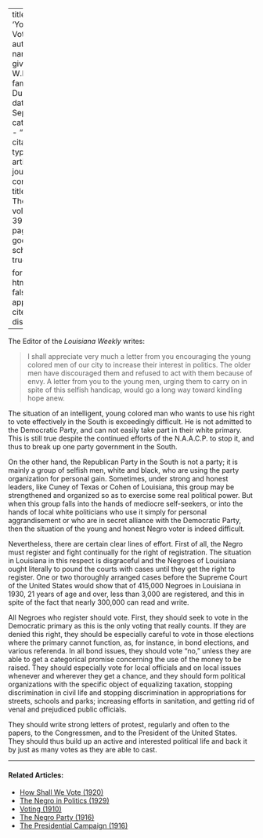
---
title: 'Young Voters'
author:
  - name:
      given: W.E.B.
      family: Du Bois
date: Sep. 1932
categories: 
  - ""
citation: 
  type: article-journal
  container-title: The Crisis
  volume: 39
  issue: 9
  page: 298
google-scholar: true

format:
  html:
    toc: false
    appendix-cite-as: display
---


The Editor of the *Louisiana Weekly* writes:

> I shall appreciate very much a letter from you encouraging the young colored men of our city to increase their interest in politics. The older men have discouraged them and refused to act with them because of envy. A letter from you to the young men, urging them to carry on in spite of this selfish handicap, would go a long way toward kindling hope anew.

 The situation of an intelligent, young colored man who wants to use his right to vote effectively in the South is exceedingly difficult. He is not admitted to the Democratic Party, and can not easily take part in their white primary. This is still true despite the continued efforts of the N.A.A.C.P. to stop it, and thus to break up one party government in the South.

On the other hand, the Republican Party in the South is not a party; it is mainly a group of selfish men, white and black, who are using the party organization for personal gain. Sometimes, under strong and honest leaders, like Cuney of Texas or Cohen of Louisiana, this group may be strengthened and organized so as to exercise some real political power. But when this group falls into the hands of mediocre self-seekers, or into the hands of local white politicians who use it simply for personal aggrandisement or who are in secret alliance with the Democratic Party, then the situation of the young and honest Negro voter is indeed difficult.

Nevertheless, there are certain clear lines of effort. First of all, the Negro must register and fight continually for the right of registration. The situation in Louisiana in this respect is disgraceful and the Negroes of Louisiana ought literally to pound the courts with cases until they get the right to register. One or two thoroughly arranged cases before the Supreme Court of the United States would show that of 415,000 Negroes in Louisiana in 1930, 21 years of age and over, less than 3,000 are registered, and this in spite of the fact that nearly 300,000 can read and write.

All Negroes who register should vote. First, they should seek to vote in the Democratic primary as this is the only voting that really counts. If they are denied this right, they should be especially careful to vote in those elections where the primary cannot function, as, for instance, in bond elections, and various referenda. In all bond issues, they should vote "no," unless they are able to get a categorical promise concerning the use of the money to be raised. They should especially vote for local officials and on local issues whenever and wherever they get a chance, and they should form political organizations with the specific object of equalizing taxation, stopping discrimination in civil life and stopping discrimination in appropriations for streets, schools and parks; increasing efforts in sanitation, and getting rid of venal and prejudiced public officials.

They should write strong letters of protest, regularly and often to the papers, to the Congressmen, and to the President of the United States. They should thus build up an active and interested political life and back it by just as many votes as they are able to cast.

<!-- Similar articles start here -->
<div  class="clear-wrap"></div>
<hr>
#### Related Articles:

* [How Shall We Vote (1920)](/Volumes/20/05/how_shall_we_vote.html)
* [The Negro in Politics (1929)](/Volumes/36/11/negro_in_politics.html)
* [Voting (1910)](/Volumes/01/01/Voting.html)
* [The Negro Party (1916)](/Volumes/12/06/negro_party.html)
* [The Presidential Campaign (1916)](/Volumes/12/06/presidential_campaign.html)

<!-- Similar articles end here -->